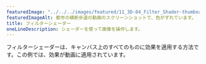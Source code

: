 ---
featuredImage: "../../../images/featured/11_3D-04_Filter_Shader-thumbnail.png"
featuredImageAlt: 都市の横断歩道の動画のスクリーンショットで、色がずれています。
title: フィルターシェーダー
oneLineDescription: シェーダーを使って画像を操作します。
---

フィルターシェーダーは、キャンバス上のすべてのものに効果を適用する方法です。この例では、効果が動画に適用されています。